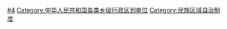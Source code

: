 {{Catmore|民族乡}}

[[Category:中国少数民族聚居地|#4]]
[[Category:中华人民共和国各类乡级行政区划单位|Category:中华人民共和国各类乡级行政区划单位]]
[[Category:民族区域自治制度|Category:民族区域自治制度]]